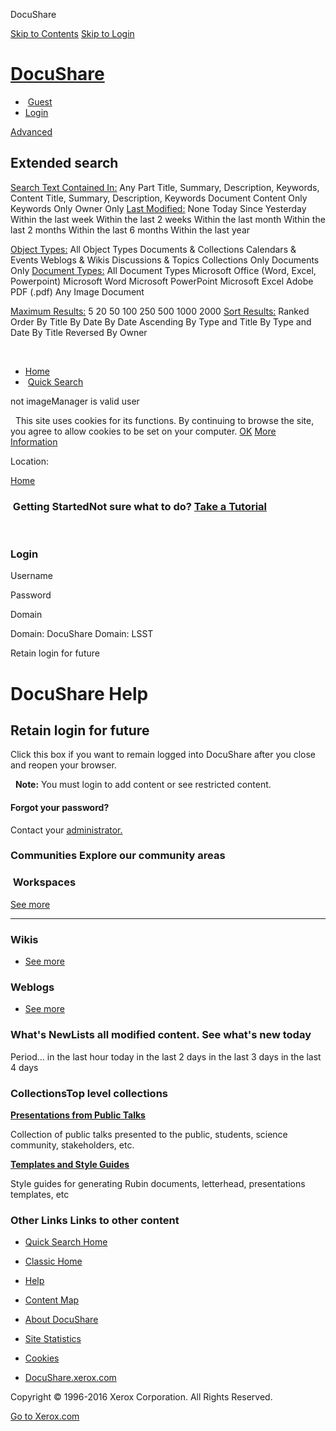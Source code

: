 DocuShare                           

[Skip to Contents](#contents "Skip to Contents") [Skip to Login](#loginstart "Skip to Login")

[DocuShare](/docushare/dsweb/Home "Home")
=========================================

*    [](/docushare/dsweb/MyHomePage "Click to view personal home page ")[Guest](/docushare/dsweb/Services/User-1 "Click to view properties ")
*   [Login](/docushare/dsweb/Login "Click to login")

   

[Advanced](/docushare/dsweb/SearchForm/Site "Click for advanced search")

Extended search
---------------

[Search Text Contained In:](/docushare/dsweb/PropHelp/search_text_contains) Any Part Title, Summary, Description, Keywords, Content Title, Summary, Description, Keywords Document Content Only Keywords Only Owner Only [Last Modified:](/docushare/dsweb/PropHelp/search_last_modified) None Today Since Yesterday Within the last week Within the last 2 weeks Within the last month Within the last 2 months Within the last 6 months Within the last year

[Object Types:](/docushare/dsweb/PropHelp/object_type) All Object Types Documents & Collections Calendars & Events Weblogs & Wikis Discussions & Topics Collections Only Documents Only [Document Types:](/docushare/dsweb/PropHelp/document_type) All Document Types Microsoft Office (Word, Excel, Powerpoint) Microsoft Word Microsoft PowerPoint Microsoft Excel Adobe PDF (.pdf) Any Image Document

[Maximum Results:](/docushare/dsweb/PropHelp/maximum_results_query) 5 20 50 100 250 500 1000 2000 [Sort Results:](/docushare/dsweb/PropHelp/sort_results_query) Ranked Order By Title By Date By Date Ascending By Type and Title By Type and Date By Title Reversed By Owner

  

*   [Home](/docushare/dsweb/Home "Home")
*    [Quick Search](/docushare/dsweb/QuickSearchHome "Click to go to Quick Search Home")

not imageManager is valid user

  This site uses cookies for its functions. By continuing to browse the site, you agree to allow cookies to be set on your computer. [OK](/docushare/dsweb/AcceptCookie "Close the Notice") [More Information](/docushare/dsweb/CookiesInfo "View More Cookies Information")  [](/docushare/dsweb/AcceptCookie "Close the Notice")

Location: 

[Home](/docushare/dsweb/HomePage)

###  Getting StartedNot sure what to do? [Take a Tutorial](/docushare/dsweb/helpdesk/Training)

 

### Login

  

Username

Password

Domain

Domain: DocuShare Domain: LSST

 Retain login for future

DocuShare Help
==============

Retain login for future
-----------------------

Click this box if you want to remain logged into DocuShare after you close and reopen your browser.

  **Note:** You must login to add content or see restricted content.

#### Forgot your password?

Contact your [administrator.](mailto:docushare@lsst.org)

### Communities Explore our community areas

###  Workspaces

[See more](/docushare/dsweb/WorkspaceDirectory/Site "Click to go to the Workspace Directory")

* * *

### Wikis

*   [See more](/docushare/dsweb/ApplySimpleSearch?value1=*&D1=Site&string_prop=any&date_value=none&object_type=Wiki&nresults=50&sort_key0=date)

### Weblogs

*   [See more](/docushare/dsweb/ApplySimpleSearch?value1=*&D1=Site&string_prop=any&date_value=none&object_type=Weblog&nresults=50&sort_key0=date)

### What's NewLists all modified content. See what's new today

 Period… in the last hour today in the last 2 days in the last 3 days in the last 4 days 

### CollectionsTop level collections

[](/docushare/dsweb/View/Collection-343)

[**Presentations from Public Talks**](/docushare/dsweb/View/Collection-343)

Collection of public talks presented to the public, students, science community, stakeholders, etc.

[](/docushare/dsweb/View/Collection-123)

[**Templates and Style Guides**](/docushare/dsweb/View/Collection-123)

Style guides for generating Rubin documents, letterhead, presentations templates, etc

### Other Links Links to other content

*   [Quick Search Home](/docushare/dsweb/QuickSearchHome "Click to go to Quick Search Home")
*   [Classic Home](/docushare/dsweb/ClassicHome "Click to go to Classic DocuShare Home")

*   [Help](/docushare/dsweb/helpdesk)
*   [Content Map](/docushare/dsweb/Index/Site?init=true)

*   [About DocuShare](/docushare/dsweb/About)
*   [Site Statistics](/docushare/dsweb/Stats)

*   [Cookies](/docushare/dsweb/CookiesInfo)
*   [DocuShare.xerox.com](http://docushare.xerox.com/launchpad.html)

Copyright © 1996-2016 Xerox Corporation. All Rights Reserved.

[­Go to Xerox.com](http://www.xerox.com "Go to Xerox.com")